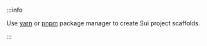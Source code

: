 :::info

Use [yarn](https://classic.yarnpkg.com/lang/en/docs/install) or [pnpm](https://pnpm.io/installation) package manager to create Sui project scaffolds.

:::
